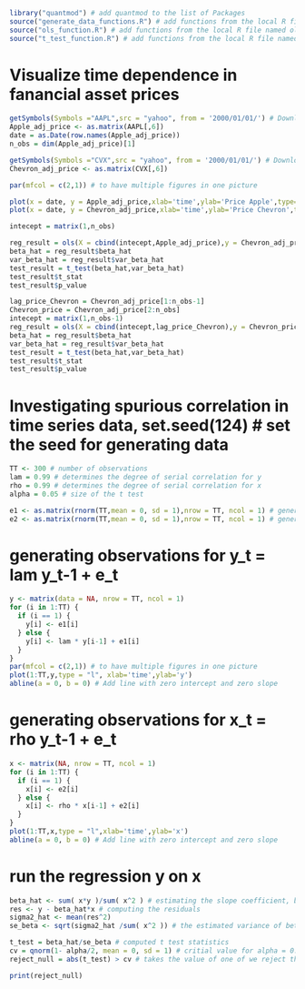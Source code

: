 

```r
library("quantmod") # add quantmod to the list of Packages
source("generate_data_functions.R") # add functions from the local R file named generate_data_functions.R
source("ols_function.R") # add functions from the local R file named ols_function.R
source("t_test_function.R") # add functions from the local R file named t_test_function.R
```

# Visualize time dependence in fanancial asset prices
```r
getSymbols(Symbols ="AAPL",src = "yahoo", from = '2000/01/01/') # Download daily data for Apple from Yahoo Finance
Apple_adj_price <- as.matrix(AAPL[,6])
date = as.Date(row.names(Apple_adj_price))
n_obs = dim(Apple_adj_price)[1]

getSymbols(Symbols ="CVX",src = "yahoo", from = '2000/01/01/') # Download daily data for Shell from Yahoo Finance
Chevron_adj_price <- as.matrix(CVX[,6])

par(mfcol = c(2,1)) # to have multiple figures in one picture 

plot(x = date, y = Apple_adj_price,xlab='time',ylab='Price Apple',type='l',col="black")
plot(x = date, y = Chevron_adj_price,xlab='time',ylab='Price Chevron',type='l',col="black")

intecept = matrix(1,n_obs)

reg_result = ols(X = cbind(intecept,Apple_adj_price),y = Chevron_adj_price)
beta_hat = reg_result$beta_hat
var_beta_hat = reg_result$var_beta_hat
test_result = t_test(beta_hat,var_beta_hat)
test_result$t_stat
test_result$p_value

lag_price_Chevron = Chevron_adj_price[1:n_obs-1]
Chevron_price = Chevron_adj_price[2:n_obs]
intecept = matrix(1,n_obs-1)
reg_result = ols(X = cbind(intecept,lag_price_Chevron),y = Chevron_price)
beta_hat = reg_result$beta_hat
var_beta_hat = reg_result$var_beta_hat
test_result = t_test(beta_hat,var_beta_hat)
test_result$t_stat
test_result$p_value
```

# Investigating spurious correlation in time series data, set.seed(124) # set the seed for generating data
```r
TT <- 300 # number of observations
lam = 0.99 # determines the degree of serial correlation for y
rho = 0.99 # determines the degree of serial correlation for x
alpha = 0.05 # size of the t test

e1 <- as.matrix(rnorm(TT,mean = 0, sd = 1),nrow = TT, ncol = 1) # generate observations for e1 from standartd normal distribution
e2 <- as.matrix(rnorm(TT,mean = 0, sd = 1),nrow = TT, ncol = 1) # generate observations for e2 from standartd normal distribution
```


# generating observations for y_t = lam y_t-1 + e_t 
```r
y <- matrix(data = NA, nrow = TT, ncol = 1)
for (i in 1:TT) {
  if (i == 1) {
    y[i] <- e1[i]
  } else {
    y[i] <- lam * y[i-1] + e1[i]
  }
}
par(mfcol = c(2,1)) # to have multiple figures in one picture 
plot(1:TT,y,type = "l", xlab='time',ylab='y')
abline(a = 0, b = 0) # Add line with zero intercept and zero slope
```


# generating observations for x_t = rho y_t-1 + e_t 
```r
x <- matrix(NA, nrow = TT, ncol = 1)
for (i in 1:TT) {
  if (i == 1) {
    x[i] <- e2[i]
  } else {
    x[i] <- rho * x[i-1] + e2[i]
  }
}
plot(1:TT,x,type = "l",xlab='time',ylab='x')
abline(a = 0, b = 0) # Add line with zero intercept and zero slope
```


# run the regression y on x
```r
beta_hat <- sum( x*y )/sum( x^2 ) # estimating the slope coefficient, beta, via OLS
res <- y - beta_hat*x # computing the residuals
sigma2_hat <- mean(res^2)
se_beta <- sqrt(sigma2_hat /sum( x^2 )) # the estimated variance of beta_hat

t_test = beta_hat/se_beta # computed t test statistics
cv = qnorm(1- alpha/2, mean = 0, sd = 1) # critial value for alpha = 0.05
reject_null = abs(t_test) > cv # takes the value of one of we reject the null and zero otherwise

print(reject_null)
```
